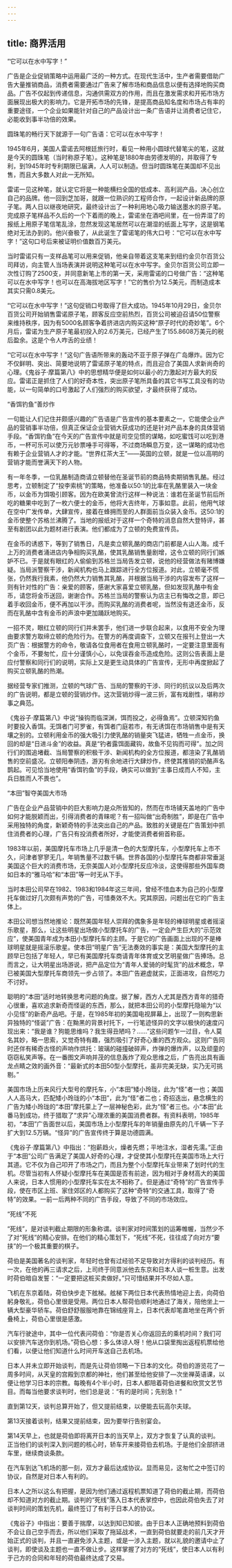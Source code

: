```yaml
---
---
---
```

title: 商界活用
---




“它可以在水中写字！”

广告是企业促销策略中运用最广泛的一种方式。在现代生活中，生产者需要借助广告大量推销商品，消费者需要通过广告来了解市场和商品信息以便有选择地购买商品。广告不仅起到传递信息，沟通供需双方的作用，而且在激发需求和开拓市场方面展现出极大的影响力。它是开拓市场的先锋，是提高商品知名度和市场占有率的重要途径，一个企业如果能针对自己的产品设计出一条广告语并让消费者记住它，必能收到事半功倍的效果。

圆珠笔的畅行天下就源于一句广告语：它可以在水中写字！

1945年6月，美国人雷诺去阿根廷旅行时，看见一种用小圆球代替笔尖的笔，这就是今天的圆珠笔（当时称原子笔）。这种笔是1880年由劳德发明的，并取得了专利，到1945年时专利期限已届满，人人可以制造。但当时圆珠笔在美国却不见出售，而且大多数人对此一无所知。

雷诺一见这种笔，就认定它将是一种能横扫全国的低成本、高利润产品，决心创立自己的品牌。他一回到芝加哥，就跟一位熟识的工程师合作，一起设计新品牌的原子笔。两人日以继夜地研究，最终设计出了一种利用地心吸力输送墨水的原子笔。完成原子笔样品不久后的一个下着雨的晚上，雷诺坐在酒吧间里，在一份弄湿了的报纸上用原子笔信笔乱涂，忽然发现这笔居然可以在潮湿的纸面上写字，这是钢笔绝对无法办到的。他兴奋极了，从此诞生了雷诺笔的伟大口号：“它可以在水中写字！”这句口号后来被证明价值数百万美元。

当时雷诺只有一支样品笔可以用来促销，他亲自带着这支笔来到纽约金贝尔百货公司拜访，向主管人当场表演并说明这种笔可以在水中写字。金贝尔百货公司立即一次性订购了2500支，并同意新笔上市的第一天，采用雷诺的口号做广告：“这种笔可以在水中写字！也可以在高海拔地区写字！”它的售价为12.5美元，而制造成本其实只需0.8美元。

“它可以在水中写字！”这句促销口号取得了巨大成功。1945年10月29日，金贝尔百货公司开始销售雷诺原子笔，顾客反应空前热烈，百货公司被迫召请50位警察来维持秩序，因为有5000名顾客争着挤进店内购买这种“原子时代的奇妙笔”。6个月后，雷诺为生产原子笔最初投入的2.6万美元，已经产生了155.8608万美元的税后盈余。这是个令人咋舌的业绩！

“它可以在水中写字！”这句广告语所带来的轰动不亚于原子弹在广岛爆炸。因为它不仅鲜明、突出、简要地说明了雷诺原子笔的特点，而且迎合了美国人求新尚奇的心理。《鬼谷子·摩篇第八》中的思想精华便是如何以最小的力激起对方最大的反应。雷诺正是抓住了人们的好奇本性，突出原子笔所具备的其它书写工具没有的功能，以一句简单的口号激起了人们强烈的购买欲望，才最终获得了成功。


“香饵钓鱼”善炒作

一句能让人们记住并颇感兴趣的广告语是广告宣传的基本要素之一，它能使企业产品的营销事半功倍，但真正保证企业营销大获成功的还是针对产品本身的具体营销手段。“香饵钓鱼”在今天的广告宣传中就是司空见惯的谋略，如吃蜜饯可以吃到港币，一杯可乐可以使万元钞票唾手可得等，不过商场瞬息万变，这一谋略的成功也有赖于企业营销人才的才能。“世界红茶大王”——英国的立顿，就是一位以高明的营销才能而誉满天下的人物。

有一年冬季，一位乳酪制造商请立顿替他在圣诞节前的商品特卖期销售乳酪。经过思考，立顿制定了“投李索桃”的策略，他准备以50∶1的比率在乳酪里装入一块金币，以金币为饵吸引顾客。因为在欧美曾流行这样一种说法：谁若在圣诞节前后所吃的糖果中吃到了一枚六便士的金币，他将大吉终年，万事如意。此前，他用气球在空中广发传单，大肆宣传，接着在蜂拥而至的人群面前当众装入金币。这50∶1的金币使整个苏格兰沸腾了。当地的报纸对于这样一个奇特的消息自然大登特评，甚至有剧团以此为题材进行表演。他们都成为了立顿的免费宣传员。

在金币的诱惑下，等到了销售日，凡是卖立顿乳酪的商店门前都是人山人海。成千上万的消费者涌进店内争相购买乳酪，使其乳酪销售量剧增，这令立顿的同行们嫉妒不已。于是就有眼红的人偷偷到苏格兰当局告发立顿，说他的经营做法有赌博嫌疑。当局派警察干涉，新闻机构也马上跟踪进行全方位报道。对此，立顿毫不慌张，仍然我行我素，他仍然大力销售其乳酪，并根据当局干涉的内容发布了这样一则有针对性的广告：亲爱的顾客，感谢大家喜爱立顿乳酪，但如发现乳酪中有金币，请您将金币送回，谢谢合作。苏格兰当局的警察认为店主已有悔改之意，即已着手收回金币，便不再加以干涉。而购买乳酪的消费者呢，当然没有退还金币，反而在乳酪中含有金币的声浪中更加踊跃地购买。

一招不灵，眼红立顿的同行们并未罢手，他们进一步联合起来，以食用不安全为理由要求警方取缔立顿的危险行为。在警方的再度调查下，立顿又在报刊上登出一大页广告：根据警方的命令，敬请各位食用者在食用立顿乳酪时，一定要注意里面有个金币，不要匆忙，应十分谨慎小心，以免误吞金币造成危险。这则公告表面上是应付警察和同行们的说明，实际上又是更生动具体的广告宣传，无形中再度掀起了购买立顿乳酪的热潮。

据经营专家们推测，立顿的气球广告、当局的警察的干涉、同行的抗议以及后两次的广告说明，都是立顿的营销炒作。这次营销炒得一波三折，富有戏剧性，堪称炒事之典范。

《鬼谷子·摩篇第八》中说“操钩而临深渊，饵而投之，必得鱼焉”。立顿深知钓鱼时要投入香饵。无饵者门可罗雀，有饵者门庭若市，有无诱饵在市场销售中是有天壤之别的。立顿利用金币的强大吸引力使乳酪的销量突飞猛进，牺牲一点金币，换回的却是“日进斗金”的收益。真是“钓者露饵面藏钩，故鱼不见钩而可得”。加之同行们的围追堵截、当局警察的积极干涉、新闻机构的全方位报道，都渲染了乳酪销售的空前盛况。立顿阳奉阴违，游刃有余地进行大肆炒作，终使其推销的奶酪声名鹊起。可见恰当地使用“香饵钓鱼”的手段，确实可以做到“主事日成而人不知，主兵日胜而人不畏也”。


“本田”智夺美国大市场

广告在企业产品营销中的巨大影响力是众所皆知的，然而在市场铺天盖地的广告中如何才能脱颖而出，引得消费者的青睐呢？有一招叫做“出奇制胜”，即是在广告中采用独特的角度，新颖奇特的手法突出自己的产品。致胜的关键是在广告策划中抓住消费者的心理，广告只有投消费者所好，才能使消费者俯首称臣。

1983年以前，美国摩托车市场上几乎是清一色的大型摩托车，小型摩托车上市不久，问津者寥寥无几，年销售量不过数千辆。世界各国的小型摩托车商都非常垂涎美国这个巨大的消费市场，无奈美国人对小型摩托反应冷淡，这使得那些外国车商如日本的“雅马哈”和“本田”等一时无从下手。

当时本田公司早在1982、1983和1984年这三年间，曾经不惜血本为自己的小型摩托车做过好几次颇有声势的广告，可惜奏效不大。究其原因，问题出在它的广告主体上。

本田公司想当然地推论：既然美国年轻人崇拜的偶象多是年轻的棒球明星或者摇滚乐歌星，那么，让这些明星出场做小型摩托车的广告，一定会产生巨大的“示范效应”，使美国青年成为本田小型摩托车的主顾。于是它的广告画面上出现的不是棒球明星就是摇滚乐歌星。使本田“明星广告”无法奏效的事实是：美国大型摩托的主顾早已包括了年轻人，早已有美国摩托车商请青年体育或文艺明星做广告捧场。总而言之，让大明星出场游说，把产品定位为“青年人爱骑的时髦货”的战术概念，早已被美国大型摩托车商领先一步占领了。本田广告避虚就实，正面进攻，自然吃力不讨好。

聪明的“本田”适时地转换思考问题的角度。据了解，西方人尤其是西方青年的猎奇心很重，喜欢追求新奇而怪诞的东西，那么，就把本田公司的小型摩托隐喻为“以小见怪”的新奇产品吧。于是，在1985年初的美国电视屏幕上，出现了一则构思新异独特的“怪诞”广告：在黝黑的背景衬托下，一行笔迹怪异的文字以极快的速度闪现出来：“我是谁？狗能思维吗？我生得丑陋吗？……”这些问题乍一过目，令人莫名其妙，略一思索，又觉奇特有趣，强烈吸引了好奇心重的西方观众。这则广告同时还伴有稀奇古怪的声响作烘托：玻璃的碰撞破碎声，炸弹的爆炸声，以及顽童的窃窃私笑声等。在一番图文声响并茂的信息轰炸了观众思维之后，广告亮出具有画龙点睛之效的画外音：“最新式的本田50型小型摩托，虽非完美无缺，实乃无可挑剔。”

美国市场上历来风行大型号的摩托车，小“本田”矮小玲珑，此为“怪”者一也；美国人人高马大，匹配矮小玲珑的小“本田”，此为“怪”者二也；奇招迭出，悬念横生的广告为矮小玲珑的“本田”摩托蒙上了一层神秘色彩，此为“怪”者三也。小“本田”此番马到成功，终于猎取了“求异”心理浓重的美国消费者群。有资料表明，1985年初，“本田”广告面世以后，美国市场上小型摩托车的年销量由原先的几千辆一下子扩大到12.5万辆。“怪异”的广告宣传终于算是功德圆满。

《鬼谷子·摩篇第八》中指出：“抱薪趋火，燥者先燃；平地注水，湿者先濡。”正由于“本田”公司广告满足了美国人好奇的心理，才促使其小型摩托在美国市场上大行其道。它不仅为自己叩开了市场之门，而且为整个小型摩托车业带来了划时代的生机。尽管当初有人怀疑小型摩托车在美国是否有前途，因为相对于身材高大的美国人来说，日本人惯用的小型摩托车实在太不相称了。但是通过“奇特”的广告宣传手段，使在市区上班、家住郊区的人都购买了这种“奇特”的交通工具，取得了“奇特”的效果。一前一后两种不同的广告手段，导致了不同的市场效应。


“死线”不死

“死线”，是对谈判截止期限的形象称谓。谈判家对时间策划的运筹帷幄，当然少不了对“死线”的精心安排。在他们的精心策划下，“死线”不死，往往成了向对方“要挟”的一个极其重要的棋子。

荷伯是美国著名的谈判家，年轻时也曾有过经验不足导致对方得利的谈判经历。有一次，在他的再三请求之后，上司终于同意派他去东京和日本人谈一桩生意。出发时荷伯暗自发誓：“一定要把这桩买卖做好。”只可惜结果并不尽如人意。

飞机在东京着陆，荷伯快步走下舷梯。舷梯下两位日本代表热情地迎上去，向荷伯躬身敬礼，荷伯心里很是受用。两位日本人帮荷伯顺利地通过了海关，陪他坐上一辆大型豪华轿车。荷伯舒舒服服地靠在锦绒座背上，日本代表却笔直地坐在两个折叠椅上，荷伯心里很是感激。

汽车行驶途中，其中一位代表问荷伯：“你是否关心你返回去的乘机时间？我们可以安排汽车送你到机场。”荷伯心想：多么体谅人呀！他从口袋里掏出返程机票给他们看，以便让他们知道什么时间开车送自己去机场。

日本人并未立即开始谈判，而是先让荷伯领略一下日本的文化。荷伯的游览花了一周多时间，从天皇的宫殿到京都的神社，他们甚至给他安排了—次坐禅英语课，以便让他学习日本的宗教。每晚有4个半小时，日本人都陪着荷伯进餐和欣赏文艺节目。而每当他要求谈判时，他们总是说：“有的是时间；先别急！”

直到第12天，谈判总算开始了，但又提前结束，以便能去玩高尔夫球。

第13天接着谈判，结果又提前结束，因为要举行告别宴会。

第14天早上，也就是荷伯即将离开日本的当天早上，双方才恢复了认真的谈判。正当他们的谈判深入到问题的核心时，轿车开来接荷伯去机场。于是他们全部挤进车里，继续商谈条款。

在汽车到达飞机场的那一刻，双方才最后达成协议。显而易见，这匆忙之中签订的协议，自然是对日本人有利的。

日本人之所以这么有把握，是因为他们通过返程机票知道了荷伯的截止期，而荷伯却不知道对方的截止期。谈判的“死线”落入日本代表掌控中，也因此荷伯失去了对谈判时间的策划先机，最终签订了有利于日本人的协议。

《鬼谷子》中指出：要善于揣摩，以达到知已知彼。由于日本人正确地预料到荷伯不会让自己空手而去，所以他们采取了拖延战术，一直到荷伯就要走的前几天才开始正式的谈判，并且一直避免涉入主题，或是一涉入主题，就以礼貌的邀请中止了谈判，即使谈及主题也一直不做让步。这样掌握了对方的“死线”，使日本人以有利于己方的合同和年轻的荷伯最终达成了交易。